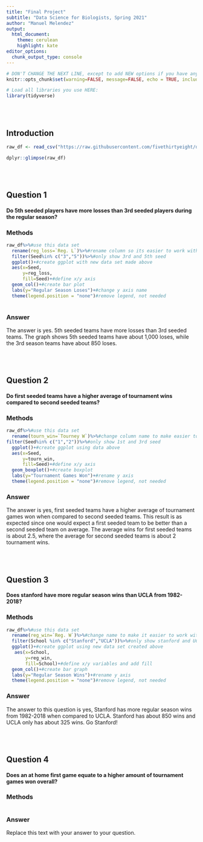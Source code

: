 ```yaml
---
title: "Final Project"
subtitle: "Data Science for Biologists, Spring 2021"
author: "Manuel Melendez"
output:
  html_document:
    theme: cerulean
    highlight: kate
editor_options: 
  chunk_output_type: console
---
```


```r
# DON'T CHANGE THE NEXT LINE, except to add NEW options if you have any.
knitr::opts_chunk$set(warning=FALSE, message=FALSE, echo = TRUE, include = TRUE,fig.width=6,fig.height=4)

# Load all libraries you use HERE:
library(tidyverse)
```

<br><br>

## Introduction

```r
raw_df <- read_csv("https://raw.githubusercontent.com/fivethirtyeight/data/master/ncaa-womens-basketball-tournament/ncaa-womens-basketball-tournament-history.csv")

dplyr::glimpse(raw_df)

```

<br><br>

## Question 1

#### Do 5th seeded players have more losses than 3rd seeded players during the regular season? 

### Methods
```r
raw_df%>%#use this data set
  rename(reg_loss=`Reg. L`)%>%#rename column so its easier to work with
  filter(Seed%in% c("3","5"))%>%#only show 3rd and 5th seed
  ggplot()+#create ggplot with new data set made above
  aes(x=Seed,
      y=reg_loss,
      fill=Seed)+#define x/y axis
  geom_col()+#create bar plot
  labs(y="Regular Season Loses")+#change y axis name
  theme(legend.position = "none")#remove legend, not needed
  
```

### Answer

The answer is yes. 5th seeded teams have more losses than 3rd seeded teams. The graph shows 5th seeded teams have about 1,000 loses, while the 3rd season teams have about 850 loses. 


<br><br>

## Question 2

#### Do first seeded teams have a higher average of tournament wins compared to second seeded teams? 

### Methods
```r
raw_df%>%#use this data set
  rename(tourn_win=`Tourney W`)%>%#change column name to make easier to work with
filter(Seed%in% c("1","2"))%>%#only show 1st and 3rd seed
  ggplot()+#create ggplot using data above
  aes(x=Seed,
      y=tourn_win,
      fill=Seed)+#define x/y axis
  geom_boxplot()+#create boxplot
  labs(y="Tournament Games Won")+#rename y axis
  theme(legend.position = "none")#remove legend, not needed


```

### Answer

The answer is yes, first seeded teams have a higher average of tournament games won when compared to second seeded teams. This result is as expected since one would expect a first seeded team to be better than a second seeded team on average. The average wins for first seeded teams is about 2.5, where the average for second seeded teams is about 2 tournament wins.

<br><br>

## Question 3

#### Does stanford have more regular season wins than UCLA from 1982-2018? 

### Methods
```r
raw_df%>%#use this data set
  rename(reg_win=`Reg. W`)%>%#change name to make it easier to work with
  filter(School %in% c("Stanford","UCLA"))%>%#only show stanford and UCLA colleges
  ggplot()+#create ggplot using new data set created above
   aes(x=School,
       y=reg_win,
       fill=School)+#define x/y variables and add fill
  geom_col()+#create bar graph
  labs(y="Regular Season Wins")+#rename y axis
  theme(legend.position = "none")#remove legend, not needed
```

### Answer

The answer to this question is yes, Stanford has more regular season wins from 1982-2018 when compared to UCLA. Stanford has about 850 wins and UCLA only has about 325 wins. Go Stanford! 


<br><br>

## Question 4

#### Does an at home first game equate to a higher amount of tournament games won overall? 

### Methods
```r


```

### Answer

Replace this text with your answer to your question.
